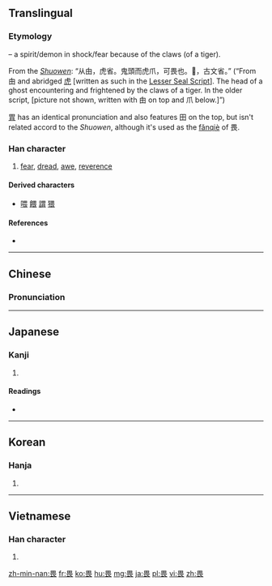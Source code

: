 ==Translingual==

===Etymology===
{{Han compound|甶|t1=spirit (abbreviated as 田)|爪|t2=claws, lower portion of [[虎]], tiger|ls=ic}} – a spirit/demon in shock/fear because of the claws (of a tiger).

From the ''[[w:Shuowen Jiezi|Shuowen]]'': “从甶，虎省。鬼頭而虎爪，可畏也。𤰲，古文省。” (“From 甶 and abridged [[虎]] [written as such in the [[w:Lesser Seal Script|Lesser Seal Script]]]. The head of a ghost encountering and frightened by the claws of a tiger. In the older script, [picture not shown, written with 甶 on top and 爪 below.]”)

[[胃]] has an identical pronunciation and also features 田 on the top, but isn't related accord to the  ''Shuowen'', although it's used as the [[w:fanqie|fǎnqiè]] of 畏.

===Han character===
{{Han char|rn=102|rad=田|as=04|sn=9|four=6073<sub>2</sub>|canj=田一女 (WMV)}}

# [[fear]], [[dread]], [[awe]], [[reverence]]

====Derived characters====
* [[喂]] [[餵]] [[謂]] [[猥]]

====References====
* {{Han ref|kx=0760.220|dkj=21778|dj=1170.140|hdz=42532.030|uh=754F|ud=30031|bh=ACC8|bd=44232}}

----

==Chinese==
{{zh-hanzi-box|[[畏]]}}

===Pronunciation===
{{zh-pron
|m=wèi
|c=wai3
|mc=y
|oc=y
|ma=
|cat=n
}}

----

==Japanese==

===Kanji===
{{ja-kanji|grade=|rs=田04}}

# {{defn|lang=ja|sort=田04}}

====Readings====
* {{ja-readings|on=[[い]] (i)|kun=[[おそれる]] (osoreru), [[かしこし]] (kashikoshi), [[かしこまる]] (kashikomaru)|nanori=}}

----

==Korean==

===Hanja===
{{ko-hanja|hangeul=외|eumhun=|rv=oe|mr=oe|y=oy}}

# {{defn|lang=ko|sort=田04}}

----

==Vietnamese==

===Han character===
{{vi-hantu|[[úy]], [[uý]], [[hoáy]], [[hoay]]|rs=田04}}

# {{defn|lang=vi|sort=田04}}

[[zh-min-nan:畏]]
[[fr:畏]]
[[ko:畏]]
[[hu:畏]]
[[mg:畏]]
[[ja:畏]]
[[pl:畏]]
[[vi:畏]]
[[zh:畏]]
